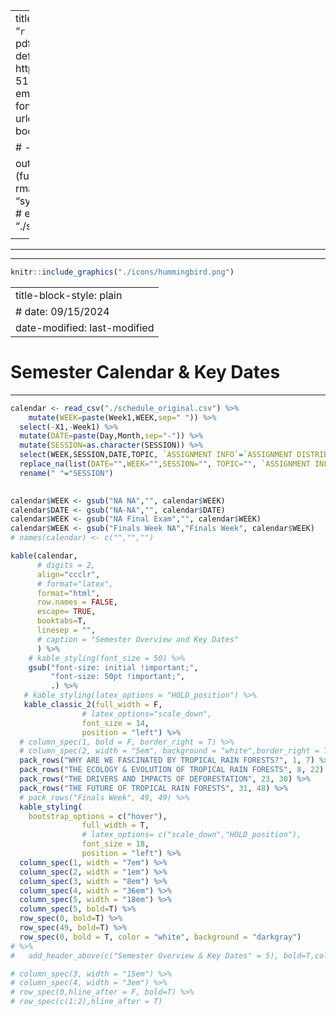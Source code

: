 
---
title: "Syllabus"
author: "Emilio M. Bruna"
date: "`r format(Sys.time(), '%Y')`"
# output:
#   pdf_document: default
#   word_document: default
github: embruna
twitter: https://twitter.com/BrunaLab
phone: "(352) 514-3935"
web: www.BrunaLab.org
email: embruna@ufl.edu
geometry: margin=0.87in
fontsize: 11pt
linkcolor: darkmidnightblue
urlcolor: darkmidnightblue
site: bookdown::bookdown_site
header-includes:
- \usepackage{fancyhdr}
- \pagestyle{fancy}
- \fancyfoot{}
- \fancyhead[R]{Syllabus, p. \thepage}
- \fancyhead[L]{WIS 2323 - Future of Rain Forests (`r format(Sys.time(), '%Y')`)}
- \usepackage[default]{sourcesanspro}
- \usepackage{parskip}
- \usepackage{geometry}
- \usepackage{caption}
- \usepackage{xcolor}
- \definecolor{green}{RGB}{0,102,0}
- \definecolor{blue}{RGB}{0, 0, 139}
- \definecolor{darkcerulean}{rgb}{0.03, 0.27, 0.49}
- \definecolor{darkmidnightblue}{rgb}{0.0, 0.2, 0.4}
- \definecolor{darkcerulean}{rgb}{0.03, 0.27, 0.49}
- \AtBeginDocument{\let\maketitle\relax}
- \usepackage[none]{hyphenat}
- \usepackage{setspace}
- \usepackage[document]{ragged2e}
- \usepackage{graphicx}
- \usepackage{sectsty}\allsectionsfont{\raggedright}
- \usepackage{sectsty}\sectionfont{\centering\color{darkmidnightblue}}
- \usepackage{sectsty}\subsectionfont{\centering\color{darkmidnightblue}}
- \usepackage{titlesec}
- \usepackage[export]{adjustbox}
- \titlespacing{\section}{0pt}{24pt plus 2pt minus 1pt}{0pt plus 1pt minus 1pt}
- \titlespacing{\subsection}{0pt}{12pt plus 2pt minus 1pt}{0pt plus 1pt minus 1pt}
- \titlespacing{\subsubsection}{0pt}{12pt plus 2pt minus 1pt}{0pt plus 1pt minus 1pt}
- \usepackage{floatrow}
- \DeclareFloatSeparators{mysep}{\hskip-94em}

  # - \floatsetup[figure]{capposition=beside,capbesideposition={left,top}}  
- \floatsetup[figure]{capposition=beside,capbesidesep=mysep,capbesideposition={right, center}}
always_allow_html: true

output: pdf_document
# 
# knit: (function(inputFile, encoding) {
#   rmarkdown::render(inputFile,
#   output_file = "syllabus_FutureOfRainForests_WIS2323.pdf",
#   encoding = encoding,
#   output_dir = "./static/uploads")
#   })

<!-- output: -->
<!--   html_document: -->
<!--     css: style.css -->
<!--     toc: true -->
<!--     toc_depth: 3 -->
<!--     toc_float: true -->
<!--     number_sections: true -->
  
---

------------------------------------------------------------------------

\vspace{-0.7cm}

------------------------------------------------------------------------

```r
knitr::include_graphics("./icons/hummingbird.png")
```
---
title-block-style: plain
# date: 09/15/2024
date-modified: last-modified
---

# Semester Calendar & Key Dates

------------------------------------------------------------------------

\vspace{0.0cm}

<!-- \captionsetup[table]{labelformat=empty} -->

<!-- ```{=tex} -->

<!-- \definecolor{darkmidnightblue}{HTML}{003366} -->

<!-- \captionsetup{labelformat=empty,font={color=darkmidnightblue,bf,large}} -->

<!-- ``` -->

```r
calendar <- read_csv("./schedule_original.csv") %>% 
    mutate(WEEK=paste(Week1,WEEK,sep=" ")) %>% 
  select(-X1,-Week1) %>% 
  mutate(DATE=paste(Day,Month,sep="-")) %>% 
  mutate(SESSION=as.character(SESSION)) %>% 
  select(WEEK,SESSION,DATE,TOPIC, `ASSIGNMENT INFO`=`ASSIGNMENT DISTRIBUTED or DUE`) %>% 
  replace_na(list(DATE="",WEEK="",SESSION="", TOPIC="", `ASSIGNMENT INFO`="")) %>% 
  rename(" "="SESSION") 
  

calendar$WEEK <- gsub("NA NA","", calendar$WEEK)
calendar$DATE <- gsub("NA-NA","", calendar$DATE)
calendar$WEEK <- gsub("NA Final Exam","", calendar$WEEK)
calendar$WEEK <- gsub("Finals Week NA","Finals Week", calendar$WEEK)
# names(calendar) <- c("","","")

kable(calendar,
      # digits = 2,
      align="ccclr",
      # format="latex",
      format="html",
      row.names = FALSE,
      escape= TRUE,
      booktabs=T,
      linesep = "",
      # caption = "Semester Overview and Key Dates"
      ) %>% 
    # kable_styling(font_size = 50) %>%
    gsub("font-size: initial !important;", 
         "font-size: 50pt !important;", 
         .) %>% 
   # kable_styling(latex_options = "HOLD_position") %>% 
   kable_classic_2(full_width = F,
                # latex_options="scale_down",
                font_size = 14,
                position = "left") %>%
  # column_spec(1, bold = F, border_right = T) %>%
  # column_spec(2, width = "5em", background = "white",border_right = T) %>% 
  pack_rows("WHY ARE WE FASCINATED BY TROPICAL RAIN FORESTS?", 1, 7) %>%
  pack_rows("THE ECOLOGY & EVOLUTION OF TROPICAL RAIN FORESTS", 8, 22) %>%
  pack_rows("THE DRIVERS AND IMPACTS OF DEFORESTATION", 23, 30) %>%
  pack_rows("THE FUTURE OF TROPICAL RAIN FORESTS", 31, 48) %>%
  # pack_rows("Finals Week", 49, 49) %>%
  kable_styling(
    bootstrap_options = c("hover"),
                full_width = T,
                # latex_options= c("scale_down","HOLD_position"),
                font_size = 18,
                position = "left") %>% 
  column_spec(1, width = "7em") %>%
  column_spec(2, width = "1em") %>%
  column_spec(3, width = "8em") %>%
  column_spec(4, width = "36em") %>% 
  column_spec(5, width = "18em") %>% 
  column_spec(5, bold=T) %>% 
  row_spec(0, bold=T) %>% 
  row_spec(49, bold=T) %>% 
  row_spec(0, bold = T, color = "white", background = "darkgray") 
# %>% 
#   add_header_above(c("Semester Overview & Key Dates" = 5), bold=T,color= '#003366')

# column_spec(3, width = "15em") %>%
# column_spec(4, width = "3em") %>%
# row_spec(0,hline_after = F, bold=T) %>%
# row_spec(c(1:2),hline_after = T)

```
